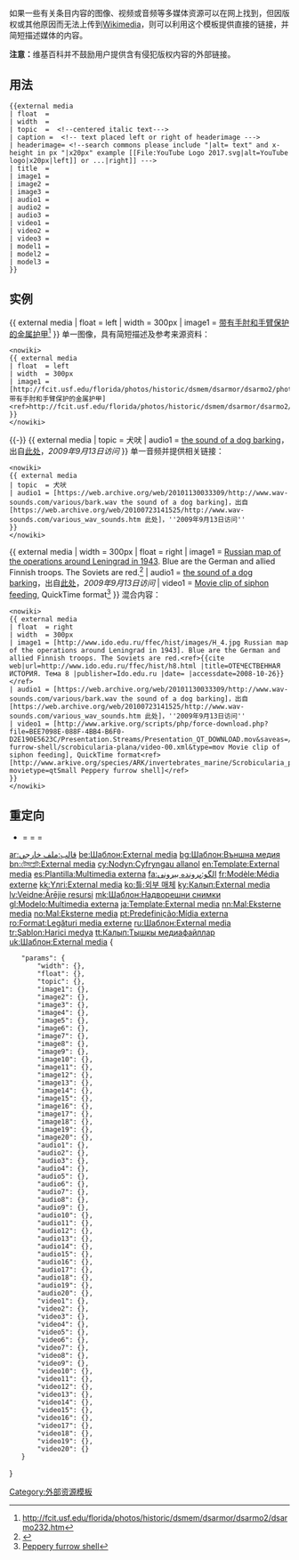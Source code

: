 <includeonly><!-- 在這裡加入模板的保護標識 --></includeonly><noinclude>{{template doc page viewed directly}}</noinclude>
<!-- 在本行下編輯模板說明 -->
如果一些有关条目内容的图像、视频或音频等多媒体资源可以在网上找到，但因版权或其他原因而无法上传到[[Wikimedia]]，则可以利用这个模板提供直接的链接，并简短描述媒体的内容。

'''注意：'''维基百科并不鼓励用户提供含有侵犯版权内容的外部链接。

== 用法 ==
<pre>
{{external media
| float  =
| width  =
| topic  =  <!--centered italic text--->
| caption =  <!-- text placed left or right of headerimage --->
| headerimage= <!--search commons please include "|alt= text" and x-height in px "|x20px" example [[File:YouTube Logo 2017.svg|alt=YouTube logo|x20px|left]] or ...|right]] --->
| title  = 
| image1 =
| image2 =
| image3 =
| audio1 =
| audio2 =
| audio3 =
| video1 =
| video2 =
| video3 =
| model1 =
| model2 =
| model3 =
}}
</pre>

== 实例 ==
{{ external media
| float  = left
| width  = 300px
| image1 = [http://fcit.usf.edu/florida/photos/historic/dsmem/dsarmor/dsarmo2/photos/dsarmo232.jpg 带有手肘和手臂保护的金属护甲]<ref>http://fcit.usf.edu/florida/photos/historic/dsmem/dsarmor/dsarmo2/dsarmo232.htm</ref>
}}
单一图像，具有简短描述及参考来源资料：
<pre style="width:50%; overflow: auto"><nowiki>
{{ external media
| float  = left
| width  = 300px
| image1 = [http://fcit.usf.edu/florida/photos/historic/dsmem/dsarmor/dsarmo2/photos/dsarmo232.jpg 带有手肘和手臂保护的金属护甲]<ref>http://fcit.usf.edu/florida/photos/historic/dsmem/dsarmor/dsarmo2/dsarmo232.htm</ref>
}}
</nowiki></pre>
{{-}}
{{ external media
| topic  = 犬吠
| audio1 = [https://web.archive.org/web/20101130033309/http://www.wav-sounds.com/various/bark.wav the sound of a dog barking]，出自[https://web.archive.org/web/20100723141525/http://www.wav-sounds.com/various_wav_sounds.htm 此处]，''2009年9月13日访问''
}}
单一音频并提供相关链接：
<pre style="width:50%; overflow: auto"><nowiki>
{{ external media
| topic  = 犬吠
| audio1 = [https://web.archive.org/web/20101130033309/http://www.wav-sounds.com/various/bark.wav the sound of a dog barking]，出自[https://web.archive.org/web/20100723141525/http://www.wav-sounds.com/various_wav_sounds.htm 此处]，''2009年9月13日访问''
}}
</nowiki></pre>

{{brClear}}
{{ external media
| width  = 300px
| float  = right
| image1 = [http://www.ido.edu.ru/ffec/hist/images/H_4.jpg Russian map of the operations around Leningrad in 1943]. Blue are the German and allied Finnish troops. The Soviets are red.<ref>{{cite web|url=http://www.ido.edu.ru/ffec/hist/h8.html |title=ОТЕЧЕСТВЕННАЯ ИСТОРИЯ. Тема 8 | publisher=Ido.edu.ru |date= |accessdate=2008-10-26}}</ref>
| audio1 = [https://web.archive.org/web/20101130033309/http://www.wav-sounds.com/various/bark.wav the sound of a dog barking]，出自[https://web.archive.org/web/20100723141525/http://www.wav-sounds.com/various_wav_sounds.htm 此处]，''2009年9月13日访问''
| video1 = [http://www.arkive.org/scripts/php/force-download.php?file=BEE7098E-088F-4BB4-B6F0-D2E190E5623C/Presentation.Streams/Presentation_QT_DOWNLOAD.mov&saveas=/data/root/Live/www.arkive.org/htdocs/species/peppery-furrow-shell/scrobicularia-plana/video-00.xml&type=mov Movie clip of siphon feeding], QuickTime format<ref>[http://www.arkive.org/species/ARK/invertebrates_marine/Scrobicularia_plana/Scrobicularia_plana_00.html?movietype=qtSmall Peppery furrow shell]</ref>
}}
混合内容：
<pre style="width:50%; overflow: auto"><nowiki>
{{ external media
| float  = right
| width  = 300px
| image1 = [http://www.ido.edu.ru/ffec/hist/images/H_4.jpg Russian map of the operations around Leningrad in 1943]. Blue are the German and allied Finnish troops. The Soviets are red.<ref>{{cite web|url=http://www.ido.edu.ru/ffec/hist/h8.html |title=ОТЕЧЕСТВЕННАЯ ИСТОРИЯ. Тема 8 |publisher=Ido.edu.ru |date= |accessdate=2008-10-26}}</ref>
| audio1 = [https://web.archive.org/web/20101130033309/http://www.wav-sounds.com/various/bark.wav the sound of a dog barking]，出自[https://web.archive.org/web/20100723141525/http://www.wav-sounds.com/various_wav_sounds.htm 此处]，''2009年9月13日访问''
| video1 = [http://www.arkive.org/scripts/php/force-download.php?file=BEE7098E-088F-4BB4-B6F0-D2E190E5623C/Presentation.Streams/Presentation_QT_DOWNLOAD.mov&saveas=/data/root/Live/www.arkive.org/htdocs/species/peppery-furrow-shell/scrobicularia-plana/video-00.xml&type=mov Movie clip of siphon feeding], QuickTime format<ref>[http://www.arkive.org/species/ARK/invertebrates_marine/Scrobicularia_plana/Scrobicularia_plana_00.html?movietype=qtSmall Peppery furrow shell]</ref>
}}
</nowiki></pre>

==重定向==
*{{tl|External_media}} = {{tl|外部媒體}} = {{t1|外部媒体链接}} = {{t1|外部图片链接}}

<div style="display: none"><references/></div>
<includeonly>
<!-- 本行下加入模板的分類 -->
[[Category:外部资源模板]]
<!-- 本行下加入模板的跨語言鏈接 -->
[[ar:قالب:ملف خارجي]]
[[be:Шаблон:External media]]
[[bg:Шаблон:Външна медия]]
[[bn:টেমপ্লেট:External media]]
[[cy:Nodyn:Cyfryngau allanol]]
[[en:Template:External media]]
[[es:Plantilla:Multimedia externa]]
[[fa:الگو:پرونده بیرونی]]
[[fr:Modèle:Média externe]]
[[kk:Үлгі:External media]]
[[ko:틀:외부 매체]]
[[ky:Калып:External media]]
[[lv:Veidne:Ārējie resursi]]
[[mk:Шаблон:Надворешни снимки]]
[[gl:Modelo:Multimedia externa]]
[[ja:Template:External media]]
[[nn:Mal:Eksterne media]]
[[no:Mal:Eksterne media]]
[[pt:Predefinição:Mídia externa]]
[[ro:Format:Legături media externe]]
[[ru:Шаблон:External media]]
[[tr:Şablon:Harici medya]]
[[tt:Калып:Тышкы медиафайллар]]
[[uk:Шаблон:External media]]
</includeonly>
<templatedata>
{
	"params": {
		"width": {},
		"float": {},
		"topic": {},
		"image1": {},
		"image2": {},
		"image3": {},
		"image4": {},
		"image5": {},
		"image6": {},
		"image7": {},
		"image8": {},
		"image9": {},
		"image10": {},
		"image11": {},
		"image12": {},
		"image13": {},
		"image14": {},
		"image15": {},
		"image16": {},
		"image17": {},
		"image18": {},
		"image19": {},
		"image20": {},
		"audio1": {},
		"audio2": {},
		"audio3": {},
		"audio4": {},
		"audio5": {},
		"audio6": {},
		"audio7": {},
		"audio8": {},
		"audio9": {},
		"audio10": {},
		"audio11": {},
		"audio12": {},
		"audio13": {},
		"audio14": {},
		"audio15": {},
		"audio16": {},
		"audio17": {},
		"audio18": {},
		"audio19": {},
		"audio20": {},
		"video1": {},
		"video2": {},
		"video3": {},
		"video4": {},
		"video5": {},
		"video6": {},
		"video7": {},
		"video8": {},
		"video9": {},
		"video10": {},
		"video11": {},
		"video12": {},
		"video13": {},
		"video14": {},
		"video15": {},
		"video16": {},
		"video17": {},
		"video18": {},
		"video19": {},
		"video20": {}
	}
}
</templatedata>